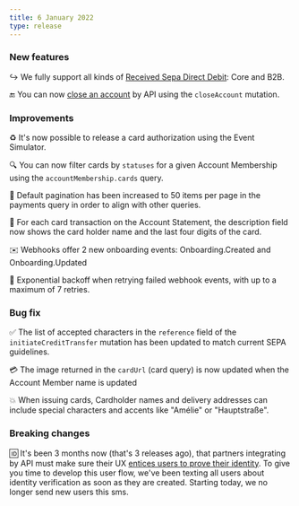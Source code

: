```yaml
---
title: 6 January 2022
type: release
---
```


### New features

↪️ We fully support all kinds of [Received Sepa Direct Debit](/topics/payments/direct-debit): Core and B2B.

🔚 You can now [close an account](/topics/accounts#closure) by API using the `closeAccount` mutation.

### Improvements

♻️ It's now possible to release a card authorization using the Event Simulator.

🔍 You can now filter cards by `statuses` for a given Account Membership using the `accountMembership.cards` query.

📃 Default pagination has been increased to 50 items per page in the payments query in order to align with other queries.

📝 For each card transaction on the Account Statement, the description field now shows the card holder name and the last four digits of the card.

✉️ Webhooks offer 2 new onboarding events: Onboarding.Created and Onboarding.Updated

🔄 Exponential backoff when retrying failed webhook events, with up to a maximum of 7 retries.

### Bug fix

✅ The list of accepted characters in the `reference` field of the `initiateCreditTransfer` mutation has been updated to match current SEPA guidelines.

💳 The image returned in the `cardUrl` (card query) is now updated when the Account Member name is updated

💥 When issuing cards, Cardholder names and delivery addresses can include special characters and accents like "Amélie" or "Hauptstraße".

### Breaking changes

🆔 It's been 3 months now (that's 3 releases ago), that partners integrating by API must make sure their UX [entices users to prove their identity](/topics/users/identifications#encourage). To give you time to develop this user flow, we've been texting all users about identity verification as soon as they are created. Starting today, we no longer send new users this sms.
